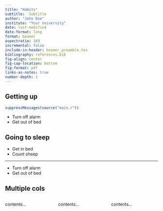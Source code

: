 ```yaml
---
title: "Habits"
subtitle:  Subtitle
author: "John Doe"
institute: "Your University"
date: last-modified
date-format: long
format: beamer
aspectratio: 169
incremental: false
include-in-header: beamer_preamble.tex
bibliography: references.bib
fig-align: center
fig-cap-location: bottom
fig-format: pdf
links-as-notes: true
number-depth: 1
---
```

## Getting up
```r
suppressMessages(source("main.r")) 
```
- Turn off alarm
- Get out of bed

## Going to sleep

- Get in bed
- Count sheep

---

- Turn off alarm
- Get out of bed

## Multiple cols
:::: {.columns}

::: {.column width="33%"}
contents...
:::

::: {.column width="33%"}
contents...
:::

::: {.column width="33%"}
contents...
:::

::::
